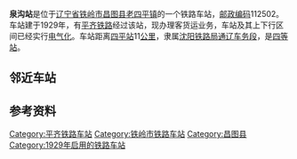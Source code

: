 {{noteTA
|1=zh-cn:始发车次; zh-hk:列車班次;
|2=zh-cn:车次; zh-hk:班次;
}}
{{Infobox China railway station
|车站名称 = 泉沟站
|图片 = 
|图片介绍 = 
|其他名称 = 
|车站拼音 = Quangou
|英文名称 = Quangou Railway Station
|车站代码 = 56336<ref>{{cite book|title=中华人民共和国铁路车站代码（GB/T 10302-2010）|publisher=中国标准出版社|year=2010|isbn=155066140495|ignore-isbn-error=true|pages=29}}</ref>
|电报码 = QGD<ref>{{cite book|author=铁道部电子计算技术中心, 铁道部运输局|title=铁路车站站名代码表：TMIS使用|publisher=中国铁道出版社|location=北京|year=1998|isbn=9787113030995|pages=138}}</ref><ref>{{cite book|author=[[中华人民共和国铁道部|中华人民共和国铁道部]]|title=铁路电报站名略号（2012）|publisher=中国铁道出版社|location=北京|year=2012|unified=15113·3468|pages=105}}</ref>
|拼音码 = QGO
|车站地址 = [[辽宁省|辽宁省]][[铁岭市|铁岭市]][[昌图县|昌图县]][[老四平镇|老四平镇]]<ref>{{cite web|url=http://hyfw.12306.cn/hyinfo/action/FwcszsAction_index?type=1|title=营业站服务信息查询|publisher=[[中国铁路客户服务中心|中国铁路客户服务中心]]|accessdate=2018-05-16|archive-date=2016-11-06|archive-url=https://web.archive.org/web/20161106075157/http://hyfw.12306.cn/hyinfo/action/FwcszsAction_index?type=1|dead-url=no}}</ref>
|坐标 = {{coord|43.179535|124.258452|display=inline,title}}
|归属 = [[沈阳铁路局|沈阳铁路局]][[通辽车务段|通辽车务段]]
|线路 = [[平齐铁路|平齐铁路]]
|车站等级 = [[四等站_(中铁)|四等站]]
}}
'''泉沟站'''是位于[[辽宁省|辽宁省]][[铁岭市|铁岭市]][[昌图县|昌图县]][[老四平镇|老四平镇]]的一个铁路车站，[[邮政编码|邮政编码]]112502。车站建于1929年，有[[平齐铁路|平齐铁路]]经过该站，现办理客货运业务，车站及其上下行区间已经实行[[电气化|电气化]]。车站距离[[四平站|四平站]]11[[公里|公里]]，隶属[[沈阳铁路局|沈阳铁路局]][[通辽车务段|通辽车务段]]，是[[四等站_(中铁)|四等站]]。

== 邻近车站 ==
{{start rail box|[[File:China_Railways.svg|16px]] [[中国铁路|中国铁路]]}}
{{s-inop|[[四平站|四平站]]<br /><s>''[[条子河站|条子河站]]''</s>(已撤销)|{{站|四平}}方向}}
{{s-line|[[平齐铁路|平齐铁路]]<br />← 11km 泉沟站 17km →}}
{{s-inop|[[八面城站|八面城站]]<br /><s>''[[平安堡站|平安堡站]]''</s>(已撤销)|{{站|齐齐哈尔}}方向}}
{{end box}}

== 参考资料 ==
{{reflist}}

{{平齐铁路}}
{{铁路车站小作品}}
{{辽宁小作品}}

[[Category:平齐铁路车站|Category:平齐铁路车站]]
[[Category:铁岭市铁路车站|Category:铁岭市铁路车站]]
[[Category:昌图县|Category:昌图县]]
[[Category:1929年启用的铁路车站|Category:1929年启用的铁路车站]]